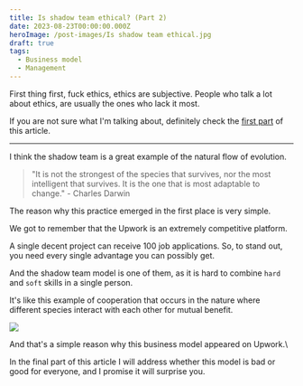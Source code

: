 ```yaml
---
title: Is shadow team ethical? (Part 2)
date: 2023-08-23T00:00:00.000Z
heroImage: /post-images/Is shadow team ethical.jpg
draft: true
tags:
  - Business model
  - Management
---
```


First thing first, fuck ethics, ethics are subjective. People who talk a lot about ethics, are usually the ones who lack it most.

If you are not sure what I'm talking about, definitely check the [first part](https://alex-code.com/post/2023-07-15-what-is-shadow-team) of this article.

***

I think the shadow team is a great example of the natural flow of evolution.

> "It is not the strongest of the species that survives, nor the most intelligent that survives. It is the one that is most adaptable to change." - Charles Darwin

The reason why this practice emerged in the first place is very simple.

We got to remember that the Upwork is an extremely competitive platform.

A single decent project can receive 100 job applications. So, to stand out, you need every single advantage you can possibly get.

And the shadow team model is one of them, as it is hard to combine `hard` and `soft` skills in a single person.

It's like this example of cooperation that occurs in the nature where different species interact with each other for mutual benefit.

![](</post-images/Is shadow team ethical ILLUSTRATION.jpg>)

And that's a simple reason why this business model appeared on Upwork.\


In the final part of this article I will address whether this model is bad or good for everyone, and I promise it will surprise you.
